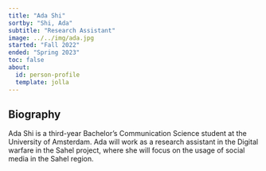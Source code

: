 ```yaml
---
title: "Ada Shi"
sortby: "Shi, Ada"
subtitle: "Research Assistant"
image: ../../img/ada.jpg
started: "Fall 2022"
ended: "Spring 2023"
toc: false
about:
  id: person-profile
  template: jolla
---
```


:::{#person-profile}
## Biography
Ada Shi is a third-year Bachelor’s Communication Science student at the University of Amsterdam. Ada will work as a research assistant in the Digital warfare in the Sahel project, where she will focus on the usage of social media in the Sahel region.

:::
